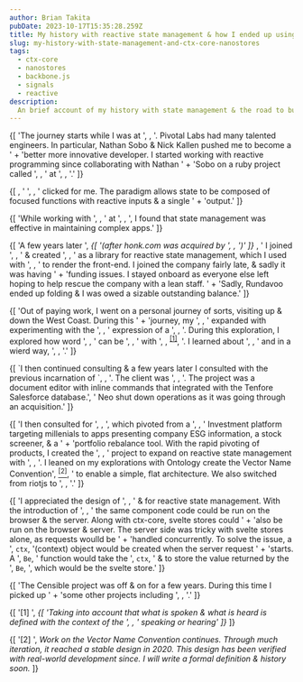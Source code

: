 ```yaml
---
author: Brian Takita
pubDate: 2023-10-17T15:35:28.259Z
title: My history with reactive state management & how I ended up using ctx-core & nanostores
slug: my-history-with-state-management-and-ctx-core-nanostores
tags:
  - ctx-core
  - nanostores
  - backbone.js
  - signals
  - reactive
description:
  An brief account of my history with state management & the road to building ctx-core & adopting nanostores
---
```


<p>
	{[
		'The journey starts while I was at ',
		<Atb innerText="Pivotal Labs" href="https://en.wikipedia.org/wiki/Pivotal_Labs"/>,
		'. Pivotal Labs had many talented engineers. In particular, Nathan Sobo & Nick Kallen pushed me to become a ' +
		'better more innovative developer. I started working with reactive programming since collaborating with Nathan ' +
		'Sobo on a ruby project called ',
		<Atb innerText="Unison" href="https://github.com/nathansobo/unison/tree/master"/>,
		' at ',
		<Atb innerText="Grokit" href="https://en.wikipedia.org/wiki/Grockit"/>,
		'.'
	]}
</p>
<p>
	{[
		<Atb innerText="Reactive" href="https://en.wikipedia.org/wiki/Reactive_programming"/>,
		' ',
		<Atb innerText="state management" href="https://en.wikipedia.org/wiki/State_management"/>,
		' clicked for me. The paradigm allows state to be composed of focused functions with reactive inputs & a single ' +
		'output.'
	]}
</p>
<p>
	{[
		'While working with ',
		<Atb innerText="Backbone.js" href="https://backbonejs.org/"/>,
		' at ',
		<Atb innerText="honk.com" href="https://www.honk.com/"/>,
		', I found that state management was effective in maintaining complex apps.'
	]}
</p>
<p>
	{[
		'A few years later ',
		<em>
			{[
				'(after honk.com was acquired by ',
				<Atb innerText="TrueCar" href="https://www.truecar.com/"/>,
				')'
			]}
		</em>,
		' I joined ',
		<Atb innerText="Rundavoo" href="https://www.crunchbase.com/organization/rundavoo"/>,
		' & created ',
		<Atb innerText="backbone-signal" href="/posts/backbone-signal-practical-reactive-programming-javascript"/>,
		' as a library for reactive state management, which I used with ',
		<Atb innerText="riotjs" href="https://riot.js.org/"/>,
		' to render the front-end. I joined the company fairly late, & sadly it was having ' +
		'funding issues. I stayed onboard as everyone else left hoping to help rescue the company with a lean staff. ' +
		'Sadly, Rundavoo ended up folding & I was owed a sizable outstanding balance.'
	]}
</p>
<p>
	{[
		'Out of paying work, I went on a personal journey of sorts, visiting up & down the West Coast. During this ' +
		'journey, my  ',
		<Atb innerText="worldview" href="https://github.com/btakita/philosophy/blob/master/src/worldview.md"/>,
		' expanded with experimenting with the ',
		<Atb innerText="ontological" href="https://github.com/btakita/philosophy/blob/master/src/ontology.md"/>,
		' expression of a ',
		<Atb innerText="Philosophy" href="https://github.com/btakita/philosophy"/>,
		'. During this exploration, I explored how word ',
		<Atb innerText="definitions" href="https://github.com/btakita/philosophy/blob/master/src/definition.md"/>,
		' can be ',
		<Atb innerText="scoped" href="https://github.com/btakita/philosophy/blob/master/src/scope.md"/>,
		' with ',
		<Atb innerText="context" href="https://github.com/btakita/philosophy/blob/master/src/context.md"/>,
		<sup><a href="#citation-1">[1]</a></sup>,
		'. I learned about ',
		<Atb innerText="Existence" href="https://github.com/btakita/philosophy/blob/master/src/existence.md"/>,
		' and in a wierd way, ',
		<Atb innerText="Everything Exists" href="/posts/everything-exists"/>,
		'.'
	]}
</p>
<p>
	{[
		`I then continued consulting & a few years later I consulted with the previous incarnation of `,
		<Atb innerText="Neo" href="https://neo.com/"/>,
		'. The client was ',
		<Atb innerText="Tenfore Holdings" href="https://www.crunchbase.com/organization/tenfore-holdings"/>,
		'. The project was a document editor with inline commands that integrated with the Tenfore Salesforce database.',
		' Neo shut down operations as it was going through an acquisition.'
	]}
</p>
<p>
	{[
		'I then consulted for ',
		<Atb innerText="Censible" href="https://censible.co"/>,
		', which pivoted from a ',
		<Atb innerText="ESG" href="https://en.wikipedia.org/wiki/Environmental,_social,_and_corporate_governance"/>,
		' Investment platform targeting millenials to apps presenting company ESG information, a stock screener, & a ' +
		'portfolio rebalance tool. With the rapid pivoting of products, I created the ',
		<Atb innerText="ctx-core" href="https://github.com/ctx-core/ctx-core"/>,
		' project to expand on reactive state management with ',
		<Atb innerText="Domain Driven Design" href="https://en.wikipedia.org/wiki/Domain-driven_design"/>,
		'. I leaned on my explorations with Ontology create the Vector Name Convention',
		<a href="#citation-2"><sup>[2]</sup></a>,
		' to enable a simple, flat architecture. We also switched from riotjs to ',
		<Atb innerText="sveltejs" href="https://svelte.dev/"/>,
		'.'
	]}
</p>
<p>
	{[
		'I appreciated the design of ',
		<Atb innerText="svelte stores" href="https://svelte.dev/docs/svelte-store"/>,
		' & for reactive state management. With the introduction of ',
		<Atb innerText="Sapper" href="https://sapper.svelte.dev/"/>,
		' the same component code could be run on the browser & the server. Along with ctx-core, svelte stores could ' +
		'also be run on the browser & server. The server side was tricky with svelte stores alone, as requests woulld be ' +
		'handled concurrently. To solve the issue, a ',
		<code>ctx</code>,
		'(context) object would be created when the server request ' +
		'starts. A ',
		<code>Be</code>,
		' function would take the ',
		<code>ctx</code>,
		' & to store the value returned by the ',
		<code>Be</code>,
		', which would be the svelte store.'
	]}
</p>
<p>
	{[
		'The Censible project was off & on for a few years. During this time I picked up ' +
		'some other projects including ',
		<Atb innerText="menu.com" href="https://menu.com"/>,
		'.'
	]}
</p>
<p id="citation-1">
	{[
		'[1] ',
		<em>
			{[
				'Taking into account that what is spoken & what is heard is defined with the context of the ',
				<Atb innerText="entity" href="https://github.com/btakita/philosophy/blob/master/src/entity.md"/>,
				' speaking or hearing'
			]}
		</em>
	]}
</p>
<p id="citation-2">
	{[
		'[2] ',
		<em>
			Work on the Vector Name Convention continues. Through much iteration, it reached a stable design in 2020.
			This design has been verified with real-world development since. I will write a formal definition & history soon.
		</em>
	]}
</p>
